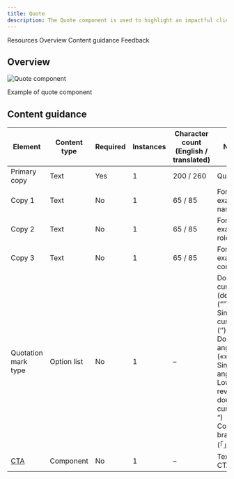 ```yaml
---
title: Quote
description: The Quote component is used to highlight an impactful client statement or user testimonial.
---
```



<ComponentDescription name="Quote" type="ui" />

<AnchorLinks>

<AnchorLink>Resources</AnchorLink>
<AnchorLink>Overview</AnchorLink>
<AnchorLink>Content guidance</AnchorLink>
<AnchorLink>Feedback</AnchorLink>

</AnchorLinks>

<ResourceLinks name="Quote" type="ui" />

## Overview

<Row>
<Column colMd={6} colLg={8}>

![Quote component](../../images/component/quote/quote-overview.png)

<Caption>Example of quote component</Caption>

</Column>
</Row>

## Content guidance

| Element                                                                 | Content type  | Required | Instances | Character count <br/>(English / translated) |  Notes   |
| ----------------------------------------------------------------------- | ----------- | ---------- | ----------- | ----------------------------------------- | -------- |
| Primary copy                                                            | Text        | Yes        | 1           | 200 / 260                                 | Quote.         |
| Copy 1                                                                  | Text        | No         | 1           | 65 / 85                                   | For example, name.         |
| Copy 2                                                                  | Text        | No         | 1           | 65 / 85                                   | For example, role.         |
| Copy 3                                                                  | Text        | No         | 1           | 65 / 85                                   | For example, company.         |
| Quotation mark type                                                     | Option list | No         | 1           | –                                         | Double curved (default) (“”) <br/>Single curved (‘’) <br/>Double angle («») <br/>Single angle (‹›)<br/>Low high reversed double curved („ “)<br/>Corner bracket (「」) |
| [CTA](https://www.ibm.com/standards/carbon/components/cta/#text)        | Component   | No         | 1           | –                                         | Text style CTA only. |


<ComponentFooter name="Quote" type="ui" />
